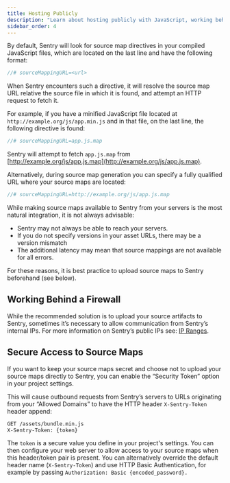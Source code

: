 ```yaml
---
title: Hosting Publicly
description: "Learn about hosting publicly with JavaScript, working behind a firewall, and securing access to source maps."
sidebar_order: 4
---
```


By default, Sentry will look for source map directives in your compiled JavaScript files, which are located on the last line and have the following format:

```javascript
//# sourceMappingURL=<url>
```

When Sentry encounters such a directive, it will resolve the source map URL relative the source file in which it is found, and attempt an HTTP request to fetch it.

For example, if you have a minified JavaScript file located at `http://example.org/js/app.min.js` and in that file, on the last line, the following directive is found:

```javascript
//# sourceMappingURL=app.js.map
```

Sentry will attempt to fetch `app.js.map` from [http://example.org/js/app.js.map](http://example.org/js/app.js.map).

Alternatively, during source map generation you can specify a fully qualified URL where your source maps are located:

```javascript
//# sourceMappingURL=http://example.org/js/app.js.map
```

While making source maps available to Sentry from your servers is the most natural integration, it is not always advisable:

- Sentry may not always be able to reach your servers.
- If you do not specify versions in your asset URLs, there may be a version mismatch
- The additional latency may mean that source mappings are not available for all errors.

For these reasons, it is best practice to upload source maps to Sentry beforehand (see below).

## Working Behind a Firewall

While the recommended solution is to upload your source artifacts to Sentry, sometimes it’s necessary to allow communication from Sentry’s internal IPs. For more information on Sentry’s public IPs see: [IP Ranges](/product/security/ip-ranges/).

## Secure Access to Source Maps

If you want to keep your source maps secret and choose not to upload your source maps directly to Sentry, you can enable the “Security Token” option in your project settings.

This will cause outbound requests from Sentry’s servers to URLs originating from your “Allowed Domains” to have the HTTP header `X-Sentry-Token` header append:

```bash
GET /assets/bundle.min.js
X-Sentry-Token: {token}
```

The `token` is a secure value you define in your project's settings. You can then configure your web server to allow access to your source maps when this header/token pair is present. You can alternatively override the default header name (`X-Sentry-Token`) and use HTTP Basic Authentication, for example by passing `Authorization: Basic {encoded_password}.`
